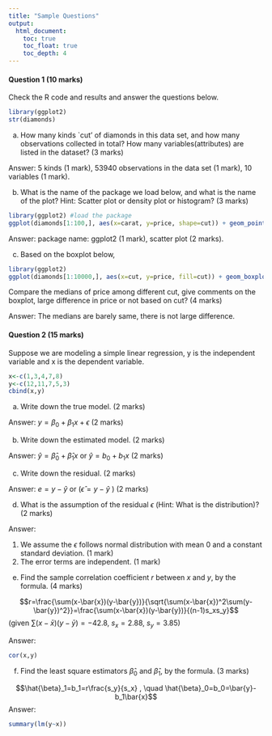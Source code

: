 ```yaml
---
title: "Sample Questions"
output:
  html_document:
    toc: true
    toc_float: true
    toc_depth: 4
---
```


#### Question 1 (10 marks)

Check the R code and results and answer the questions below.

```r
library(ggplot2)
str(diamonds)
```

(a) How many kinds  `cut' of diamonds in this data set, and how many observations collected in total? How many variables(attributes) are listed in the dataset? (3 marks)

Answer: 5 kinds (1 mark), 53940 observations in the data set (1 mark), 10 variables (1 mark).

(b) What is the name of the package we load below, and what is the name of the plot? Hint: Scatter plot or density plot or histogram? (3 marks)

```r
library(ggplot2) #load the package
ggplot(diamonds[1:100,], aes(x=carat, y=price, shape=cut)) + geom_point(size=2)
```

Answer: package name: ggplot2 (1 mark), scatter plot (2 marks).

(c) Based on the boxplot below, 

```r
library(ggplot2)
ggplot(diamonds[1:10000,], aes(x=cut, y=price, fill=cut)) + geom_boxplot()
```

Compare the medians of price among different cut, give comments on the boxplot, large difference  in price or not based on cut? (4 marks)

Answer: The medians are barely same, there is not large difference.

#### Question 2 (15 marks)

Suppose we are modeling a simple linear regression, y is the independent variable and x is the dependent variable. 

```r
x<-c(1,3,4,7,8)
y<-c(12,11,7,5,3)
cbind(x,y)
```


(a) Write down the true model. (2 marks)

Answer:  $y=\beta_0+\beta_1x+\epsilon$  (2 marks)

(b) Write down the estimated model. (2 marks)

Answer:  $\hat{y}=\hat{\beta}_0+\hat{\beta}_1x$ or $\hat{y}=b_0+b_1x$  (2 marks)

(c) Write down the residual. (2 marks)

Answer:  $e=y-\hat{y}$ or ($\hat{\epsilon}=y-\hat{y}$ )  (2 marks)

(d) What is the assumption of the residual $\epsilon$ (Hint: What is the distribution)? (2 marks)

Answer: 

  1. We assume the $\epsilon$ follows normal distribution with mean 0 and a constant     standard deviation. (1 mark)
  2. The error terms are independent. (1 mark)


(e) Find the sample correlation coefficient $r$ between $x$ and $y$, by the formula. (4 marks)

$$r=\frac{\sum(x-\bar{x})(y-\bar{y})}{\sqrt{\sum(x-\bar{x})^2\sum(y-\bar{y})^2}}=\frac{\sum(x-\bar{x})(y-\bar{y})}{(n-1)s_xs_y}$$
(given $\sum(x-\bar{x})(y-\bar{y})= -42.8$, $s_x=2.88$, $s_y=3.85$)

Answer: 

```r
cor(x,y)
```

(f) Find the least square estimators $\hat{\beta}_0$ and $\hat{\beta}_1$, by the formula. (3 marks)

$$\hat{\beta}_1=b_1=r\frac{s_y}{s_x} , \quad \hat{\beta}_0=b_0=\bar{y}-b_1\bar{x}$$
Answer:

```r
summary(lm(y~x))
```
